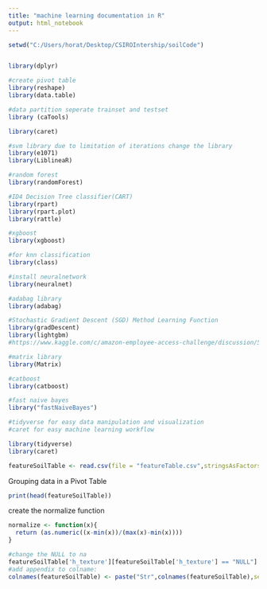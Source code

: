 ```yaml
---
title: "machine learning documentation in R"
output: html_notebook
---
```

```r
setwd("C:/Users/horat/Desktop/CSIROIntership/soilCode")


library(dplyr)

#create pivot table 
library(reshape)
library(data.table)

#data partition seperate trainset and testset
library (caTools)

library(caret)

#svm library due to limitation of iterations change the library
library(e1071)
library(LiblineaR)

#random forest
library(randomForest)

#ID4 Decision Tree classifier(CART)
library(rpart)
library(rpart.plot)
library(rattle)

#xgboost
library(xgboost)

#for knn classification
library(class)

#install neuralnetwork
library(neuralnet)

#adabag library
library(adabag)

#Stochastic Gradient Descent (SGD) Method Learning Function
library(gradDescent)
library(lightgbm)
#https://www.kaggle.com/c/amazon-employee-access-challenge/discussion/5128#38925

#matrix library
library(Matrix)

#catboost
library(catboost)

#fast naive bayes
library("fastNaiveBayes")

#tidyverse for easy data manipulation and visualization
#caret for easy machine learning workflow

library(tidyverse)
library(caret)

featureSoilTable <- read.csv(file = "featureTable.csv",stringsAsFactors=FALSE)
```
Grouping data in a Pivot Table
```r
print(head(featureSoilTable))
```
create the normalize function
```r
normalize <- function(x){
  return (as.numeric((x-min(x))/(max(x)-min(x))))
}
```

```r
#change the NULL to na
featureSoilTable['h_texture'][featureSoilTable['h_texture'] == "NULL"] <- NA
#add appendix to colname:
colnames(featureSoilTable) <- paste("Str",colnames(featureSoilTable),sep = "_")
```